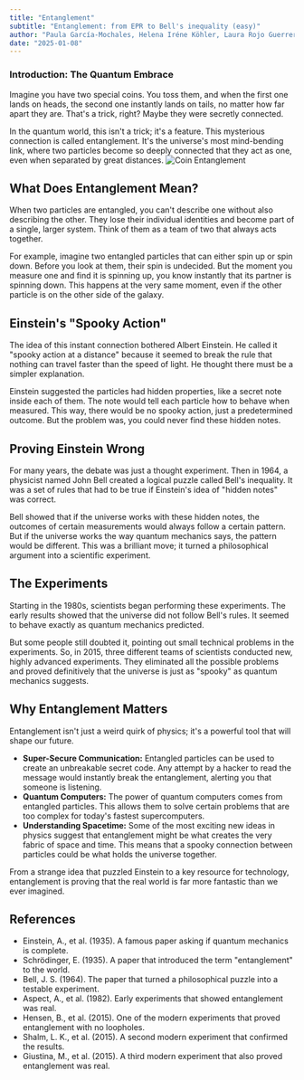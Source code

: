 ```yaml
---
title: "Entanglement"
subtitle: "Entanglement: from EPR to Bell's inequality (easy)"
author: "Paula García-Mochales, Helena Iréne Köhler, Laura Rojo Guerrero"
date: "2025-01-08"
---
```


### Introduction: The Quantum Embrace

Imagine you have two special coins. You toss them, and when the first one lands on heads, the second one instantly lands on tails, no matter how far apart they are. That's a trick, right? Maybe they were secretly connected.

In the quantum world, this isn't a trick; it's a feature. This mysterious connection is called entanglement. It's the universe's most mind-bending link, where two particles become so deeply connected that they act as one, even when separated by great distances.
![Coin Entanglement](/posts/assets/entries/entanglement/coin_entanglement.png)

## What Does Entanglement Mean?

When two particles are entangled, you can't describe one without also describing the other. They lose their individual identities and become part of a single, larger system. Think of them as a team of two that always acts together.

For example, imagine two entangled particles that can either spin up or spin down. Before you look at them, their spin is undecided. But the moment you measure one and find it is spinning up, you know instantly that its partner is spinning down. This happens at the very same moment, even if the other particle is on the other side of the galaxy.

## Einstein's "Spooky Action"

The idea of this instant connection bothered Albert Einstein. He called it "spooky action at a distance" because it seemed to break the rule that nothing can travel faster than the speed of light. He thought there must be a simpler explanation.

Einstein suggested the particles had hidden properties, like a secret note inside each of them. The note would tell each particle how to behave when measured. This way, there would be no spooky action, just a predetermined outcome. But the problem was, you could never find these hidden notes.

## Proving Einstein Wrong

For many years, the debate was just a thought experiment. Then in 1964, a physicist named John Bell created a logical puzzle called Bell's inequality. It was a set of rules that had to be true if Einstein's idea of "hidden notes" was correct.

Bell showed that if the universe works with these hidden notes, the outcomes of certain measurements would always follow a certain pattern. But if the universe works the way quantum mechanics says, the pattern would be different. This was a brilliant move; it turned a philosophical argument into a scientific experiment.

## The Experiments

Starting in the 1980s, scientists began performing these experiments. The early results showed that the universe did not follow Bell's rules. It seemed to behave exactly as quantum mechanics predicted.

But some people still doubted it, pointing out small technical problems in the experiments. So, in 2015, three different teams of scientists conducted new, highly advanced experiments. They eliminated all the possible problems and proved definitively that the universe is just as "spooky" as quantum mechanics suggests.

## Why Entanglement Matters

Entanglement isn't just a weird quirk of physics; it's a powerful tool that will shape our future.

- **Super-Secure Communication:** Entangled particles can be used to create an unbreakable secret code. Any attempt by a hacker to read the message would instantly break the entanglement, alerting you that someone is listening.    
- **Quantum Computers:** The power of quantum computers comes from entangled particles. This allows them to solve certain problems that are too complex for today's fastest supercomputers. 
- **Understanding Spacetime:** Some of the most exciting new ideas in physics suggest that entanglement might be what creates the very fabric of space and time. This means that a spooky connection between particles could be what holds the universe together.

From a strange idea that puzzled Einstein to a key resource for technology, entanglement is proving that the real world is far more fantastic than we ever imagined.

## References

- Einstein, A., et al. (1935). A famous paper asking if quantum mechanics is complete.    
- Schrödinger, E. (1935). A paper that introduced the term "entanglement" to the world.
- Bell, J. S. (1964). The paper that turned a philosophical puzzle into a testable experiment.
- Aspect, A., et al. (1982). Early experiments that showed entanglement was real.
- Hensen, B., et al. (2015). One of the modern experiments that proved entanglement with no loopholes.
- Shalm, L. K., et al. (2015). A second modern experiment that confirmed the results.
- Giustina, M., et al. (2015). A third modern experiment that also proved entanglement was real.
